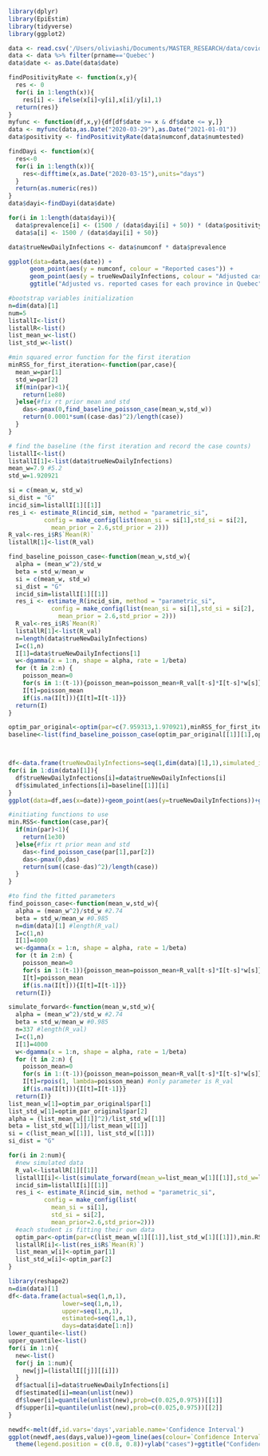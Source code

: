 
```r
library(dplyr)
library(EpiEstim)
library(tidyverse)
library(ggplot2)

data <- read.csv('/Users/oliviashi/Documents/MASTER_RESEARCH/data/covid19-download.csv')
data <- data %>% filter(prname=='Quebec')
data$date <- as.Date(data$date)

findPositivityRate <- function(x,y){
  res <- 0 
  for(i in 1:length(x)){
    res[i] <- ifelse(x[i]<y[i],x[i]/y[i],1)
  return(res)}
}
myfunc <- function(df,x,y){df[df$date >= x & df$date <= y,]}
data <- myfunc(data,as.Date("2020-03-29"),as.Date("2021-01-01"))
data$positivity <- findPositivityRate(data$numconf,data$numtested)

findDayi <- function(x){
  res<-0
  for(i in 1:length(x)){
    res<-difftime(x,as.Date("2020-03-15"),units="days")
  }
  return(as.numeric(res))
}
data$dayi<-findDayi(data$date)

for(i in 1:length(data$dayi)){
  data$prevalence[i] <- (1500 / (data$dayi[i] + 50)) * (data$positivity[i])^(0.5) + 2
  data$a[i] <- 1500 / (data$dayi[i] + 50)}

data$trueNewDailyInfections <- data$numconf * data$prevalence

ggplot(data=data,aes(date)) +
      geom_point(aes(y = numconf, colour = "Reported cases")) + 
      geom_point(aes(y = trueNewDailyInfections, colour = "Adjusted cases")) + 
      ggtitle("Adjusted vs. reported cases for each province in Quebec")
```



```r
#bootstrap variables initialization
n=dim(data)[1]
num=5
listallI<-list()
listallR<-list()
list_mean_w<-list()
list_std_w<-list()

#min squared error function for the first iteration
minRSS_for_first_iteration<-function(par,case){
  mean_w=par[1]
  std_w=par[2]
  if(min(par)<1){
    return(1e80)
  }else{#fix rt prior mean and std
    das<-pmax(0,find_baseline_poisson_case(mean_w,std_w))
    return(0.0001*sum((case-das)^2)/length(case))
  }
}

# find the baseline (the first iteration and record the case counts)
listallI<-list()
listallI[1]<-list(data$trueNewDailyInfections)
mean_w=7.9 #5.2
std_w=1.920921

si = c(mean_w, std_w)
si_dist = "G"
incid_sim=listallI[1][[1]]
res_i <- estimate_R(incid_sim, method = "parametric_si",
          config = make_config(list(mean_si = si[1],std_si = si[2],
            mean_prior = 2.6,std_prior = 2)))
R_val<-res_i$R$`Mean(R)`
listallR[1]<-list(R_val)

find_baseline_poisson_case<-function(mean_w,std_w){
  alpha = (mean_w^2)/std_w
  beta = std_w/mean_w 
  si = c(mean_w, std_w)
  si_dist = "G"
  incid_sim=listallI[1][[1]]
  res_i <- estimate_R(incid_sim, method = "parametric_si",
            config = make_config(list(mean_si = si[1],std_si = si[2],
              mean_prior = 2.6,std_prior = 2)))
  R_val<-res_i$R$`Mean(R)`
  listallR[1]<-list(R_val)
  n=length(data$trueNewDailyInfections)
  I=c(1,n)
  I[1]=data$trueNewDailyInfections[1]
  w<-dgamma(x = 1:n, shape = alpha, rate = 1/beta)
  for (t in 2:n) {
    poisson_mean=0
    for(s in 1:(t-1)){poisson_mean=poisson_mean+R_val[t-s]*I[t-s]*w[s]}
    I[t]=poisson_mean
    if(is.na(I[t])){I[t]=I[t-1]}}
  return(I)
}

optim_par_original<-optim(par=c(7.959313,1.970921),minRSS_for_first_iteration,case=data$trueNewDailyInfections,method="BFGS",control = list(maxit=500,trace=10))
baseline<-list(find_baseline_poisson_case(optim_par_original[[1]][1],optim_par_original[[1]][2]))



df<-data.frame(trueNewDailyInfections=seq(1,dim(data)[1],1),simulated_infections=seq(1,dim(data)[1],1),date=data$date)
for(i in 1:dim(data)[1]){
  df$trueNewDailyInfections[i]=data$trueNewDailyInfections[i]
  df$simulated_infections[i]=baseline[[1]][i]
}
ggplot(data=df,aes(x=date))+geom_point(aes(y=trueNewDailyInfections))+geom_point(aes(y=simulated_infections))
```


```r
#initiating functions to use
min.RSS<-function(case,par){
  if(min(par)<1){
    return(1e30)
  }else{#fix rt prior mean and std
    das<-find_poisson_case(par[1],par[2])
    das<-pmax(0,das)
    return(sum((case-das)^2)/length(case))
  }
}

#to find the fitted parameters
find_poisson_case<-function(mean_w,std_w){
  alpha = (mean_w^2)/std_w #2.74
  beta = std_w/mean_w #0.985
  n=dim(data)[1] #length(R_val)
  I=c(1,n)
  I[1]=4000
  w<-dgamma(x = 1:n, shape = alpha, rate = 1/beta)
  for (t in 2:n) {
    poisson_mean=0
    for(s in 1:(t-1)){poisson_mean=poisson_mean+R_val[t-s]*I[t-s]*w[s]}
    I[t]=poisson_mean
    if(is.na(I[t])){I[t]=I[t-1]}}
  return(I)}

simulate_forward<-function(mean_w,std_w){
  alpha = (mean_w^2)/std_w #2.74
  beta = std_w/mean_w #0.985
  n=337 #length(R_val)
  I=c(1,n)
  I[1]=4000
  w<-dgamma(x = 1:n, shape = alpha, rate = 1/beta)
  for (t in 2:n) {
    poisson_mean=0
    for(s in 1:(t-1)){poisson_mean=poisson_mean+R_val[t-s]*I[t-s]*w[s]}
    I[t]=rpois(1, lambda=poisson_mean) #only parameter is R_val
    if(is.na(I[t])){I[t]=I[t-1]}}
  return(I)}
list_mean_w[1]=optim_par_original$par[1]
list_std_w[1]=optim_par_original$par[2]
alpha = (list_mean_w[[1]]^2)/list_std_w[[1]] 
beta = list_std_w[[1]]/list_mean_w[[1]] 
si = c(list_mean_w[[1]], list_std_w[[1]])
si_dist = "G"

for(i in 2:num){
  #new simulated data 
  R_val<-listallR[1][[1]]
  listallI[i]<-list(simulate_forward(mean_w=list_mean_w[1][[1]],std_w=list_std_w[1][[1]]))
  incid_sim=listallI[i][[1]]
  res_i <- estimate_R(incid_sim, method = "parametric_si",
          config = make_config(list(
            mean_si = si[1],
            std_si = si[2],
            mean_prior=2.6,std_prior=2)))
  #each student is fitting their own data
  optim_par<-optim(par=c(list_mean_w[1][[1]],list_std_w[1][[1]]),min.RSS,case=incid_sim,method="BFGS")[1][[1]]
  listallR[i]<-list(res_i$R$`Mean(R)`)
  list_mean_w[i]<-optim_par[1]
  list_std_w[i]<-optim_par[2]
}

```




```r
library(reshape2)
n=dim(data)[1]
df<-data.frame(actual=seq(1,n,1),
               lower=seq(1,n,1),
               upper=seq(1,n,1),
               estimated=seq(1,n,1),
               days=data$date[1:n])
lower_quantile<-list()
upper_quantile<-list()
for(i in 1:n){
  new<-list()
  for(j in 1:num){
    new[j]=(listallI[[j]][[i]])
  }
  df$actual[i]=data$trueNewDailyInfections[i]
  df$estimated[i]=mean(unlist(new))
  df$lower[i]=quantile(unlist(new),prob=c(0.025,0.975))[[1]]
  df$upper[i]=quantile(unlist(new),prob=c(0.025,0.975))[[2]]
}

newdf<-melt(df,id.vars='days',variable.name='Confidence Interval')
ggplot(newdf,aes(days,value))+geom_line(aes(colour=`Confidence Interval`)) +
  theme(legend.position = c(0.8, 0.8))+ylab("cases")+ggtitle("Confidence Interval for Adjusted Infections from Bootstrap Method")

```
